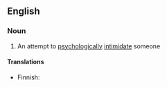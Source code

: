 ==English==

===Noun===
{{en-noun|head=[[head]] [[game]]}}

# {{context|informal}} An attempt to [[psychologically]] [[intimidate]] someone

====Translations====
{{trans-top|psychological intimidation}}
* Finnish: {{t+|fi|henkinen}} {{t-|fi|painostus}}
{{trans-mid}}
{{trans-bottom}}